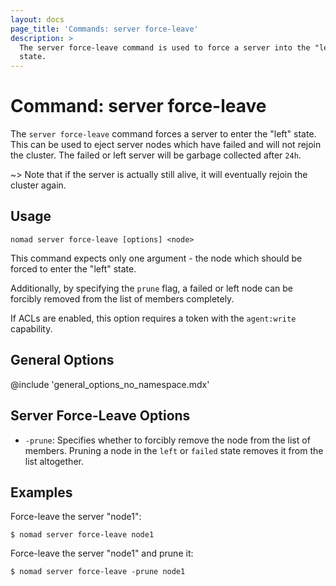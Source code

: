 ```yaml
---
layout: docs
page_title: 'Commands: server force-leave'
description: >
  The server force-leave command is used to force a server into the "left"
  state.
---
```


# Command: server force-leave

The `server force-leave` command forces a server to enter the "left" state.
This can be used to eject server nodes which have failed and will not rejoin
the cluster. The failed or left server will be garbage collected after `24h`. 

~> Note that if the server is actually still alive, it will
eventually rejoin the cluster again.

## Usage

```plaintext
nomad server force-leave [options] <node>
```

This command expects only one argument - the node which should be forced
to enter the "left" state.

Additionally, by specifying the `prune` flag, a failed or left node can be forcibly removed
from the list of members completely.

If ACLs are enabled, this option requires a token with the `agent:write`
capability.

## General Options

@include 'general_options_no_namespace.mdx'

## Server Force-Leave Options

- `-prune`: Specifies whether to forcibly remove the node from the list of members. 
Pruning a node in the `left` or `failed` state removes it from the list altogether.

## Examples

Force-leave the server "node1":

```shell-session
$ nomad server force-leave node1

```

Force-leave the server "node1" and prune it:

```shell-session
$ nomad server force-leave -prune node1

```